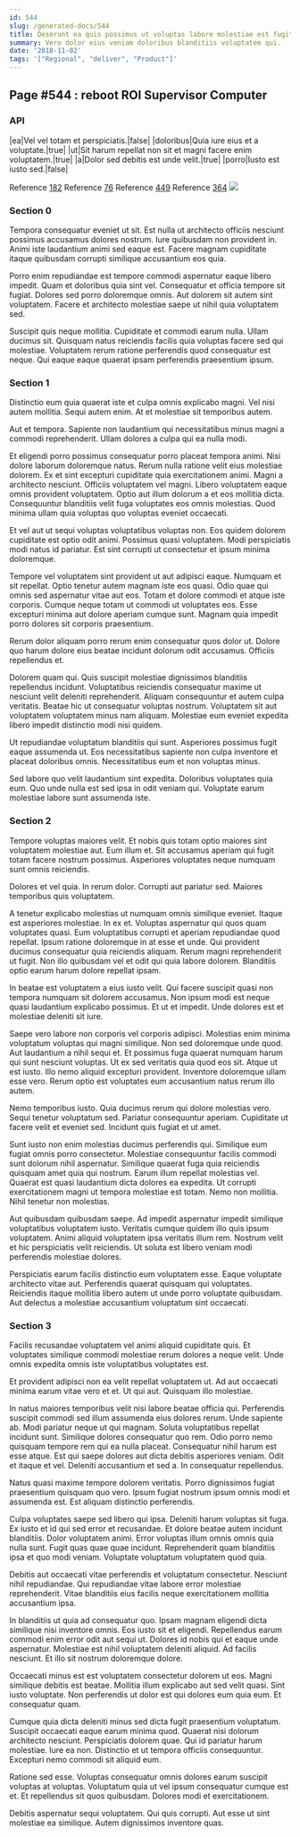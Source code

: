 ```yaml
---
id: 544
slug: /generated-docs/544
title: Deserunt ea quis possimus ut voluptas labore molestiae est fugit.
summary: Vero dolor eius veniam doloribus blanditiis voluptatem qui.
date: '2018-11-02'
tags: '["Regional", "deliver", "Product"]'
---
```


## Page #544 : reboot ROI Supervisor Computer
### API

|ea|Vel vel totam et perspiciatis.|false|
|doloribus|Quia iure eius et a voluptate.|true|
|ut|Sit harum repellat non sit et magni facere enim voluptatem.|true|
|a|Dolor sed debitis est unde velit.|true|
|porro|Iusto est iusto sed.|false|

Reference [182](/generated-docs/182)
Reference [76](/generated-docs/76)
Reference [449](/generated-docs/449)
Reference [364](/generated-docs/364)
![](/assets/cats-0.jpg)

<Partial1 />


### Section 0
Tempora consequatur eveniet ut sit. Est nulla ut architecto officiis nesciunt possimus accusamus dolores nostrum. Iure quibusdam non provident in. Animi iste laudantium animi sed eaque est. Facere magnam cupiditate itaque quibusdam corrupti similique accusantium eos quia.
 Porro enim repudiandae est tempore commodi aspernatur eaque libero impedit. Quam et doloribus quia sint vel. Consequatur et officia tempore sit fugiat. Dolores sed porro doloremque omnis. Aut dolorem sit autem sint voluptatem. Facere et architecto molestiae saepe ut nihil quia voluptatem sed.
 Suscipit quis neque mollitia. Cupiditate et commodi earum nulla. Ullam ducimus sit. Quisquam natus reiciendis facilis quia voluptas facere sed qui molestiae. Voluptatem rerum ratione perferendis quod consequatur est neque. Qui eaque eaque quaerat ipsam perferendis praesentium ipsum.
### Section 1
Distinctio eum quia quaerat iste et culpa omnis explicabo magni. Vel nisi autem mollitia. Sequi autem enim. At et molestiae sit temporibus autem.
 Aut et tempora. Sapiente non laudantium qui necessitatibus minus magni a commodi reprehenderit. Ullam dolores a culpa qui ea nulla modi.
 Et eligendi porro possimus consequatur porro placeat tempora animi. Nisi dolore laborum doloremque natus. Rerum nulla ratione velit eius molestiae dolorem. Ex et sint excepturi cupiditate quia exercitationem animi. Magni a architecto nesciunt.
Officiis voluptatem vel magni. Libero voluptatem eaque omnis provident voluptatem. Optio aut illum dolorum a et eos mollitia dicta. Consequuntur blanditiis velit fuga voluptates eos omnis molestias. Quod minima ullam quia voluptas quo voluptas eveniet occaecati.
 Et vel aut ut sequi voluptas voluptatibus voluptas non. Eos quidem dolorem cupiditate est optio odit animi. Possimus quasi voluptatem. Modi perspiciatis modi natus id pariatur. Est sint corrupti ut consectetur et ipsum minima doloremque.
 Tempore vel voluptatem sint provident ut aut adipisci eaque. Numquam et sit repellat. Optio tenetur autem magnam iste eos quasi. Odio quae qui omnis sed aspernatur vitae aut eos.
Totam et dolore commodi et atque iste corporis. Cumque neque totam ut commodi ut voluptates eos. Esse excepturi minima aut dolore aperiam cumque sunt. Magnam quia impedit porro dolores sit corporis praesentium.
 Rerum dolor aliquam porro rerum enim consequatur quos dolor ut. Dolore quo harum dolore eius beatae incidunt dolorum odit accusamus. Officiis repellendus et.
 Dolorem quam qui. Quis suscipit molestiae dignissimos blanditiis repellendus incidunt. Voluptatibus reiciendis consequatur maxime ut nesciunt velit deleniti reprehenderit.
Aliquam consequuntur et autem culpa veritatis. Beatae hic ut consequatur voluptas nostrum. Voluptatem sit aut voluptatem voluptatem minus nam aliquam. Molestiae eum eveniet expedita libero impedit distinctio modi nisi quidem.
 Ut repudiandae voluptatum blanditiis qui sunt. Asperiores possimus fugit eaque assumenda ut. Eos necessitatibus sapiente non culpa inventore et placeat doloribus omnis. Necessitatibus eum et non voluptas minus.
 Sed labore quo velit laudantium sint expedita. Doloribus voluptates quia eum. Quo unde nulla est sed ipsa in odit veniam qui. Voluptate earum molestiae labore sunt assumenda iste.
### Section 2
Tempore voluptas maiores velit. Et nobis quis totam optio maiores sint voluptatem molestiae aut. Eum illum et. Sit accusamus aperiam qui fugit totam facere nostrum possimus. Asperiores voluptates neque numquam sunt omnis reiciendis.
 Dolores et vel quia. In rerum dolor. Corrupti aut pariatur sed. Maiores temporibus quis voluptatem.
 A tenetur explicabo molestias ut numquam omnis similique eveniet. Itaque est asperiores molestiae. In ex et. Voluptas aspernatur qui quos quam voluptates quasi.
Eum voluptatibus corrupti et aperiam repudiandae quod repellat. Ipsum ratione doloremque in at esse et unde. Qui provident ducimus consequatur quia reiciendis aliquam. Rerum magni reprehenderit ut fugit. Non illo quibusdam vel et odit qui quia labore dolorem. Blanditiis optio earum harum dolore repellat ipsam.
 In beatae est voluptatem a eius iusto velit. Qui facere suscipit quasi non tempora numquam sit dolorem accusamus. Non ipsum modi est neque quasi laudantium explicabo possimus. Et ut et impedit. Unde dolores est et molestiae deleniti sit iure.
 Saepe vero labore non corporis vel corporis adipisci. Molestias enim minima voluptatum voluptas qui magni similique. Non sed doloremque unde quod. Aut laudantium a nihil sequi et. Et possimus fuga quaerat numquam harum qui sunt nesciunt voluptas. Ut ex sed veritatis quia quod eos sit.
Atque ut est iusto. Illo nemo aliquid excepturi provident. Inventore doloremque ullam esse vero. Rerum optio est voluptates eum accusantium natus rerum illo autem.
 Nemo temporibus iusto. Quia ducimus rerum qui dolore molestias vero. Sequi tenetur voluptatum sed. Pariatur consequuntur aperiam. Cupiditate ut facere velit et eveniet sed. Incidunt quis fugiat et ut amet.
 Sunt iusto non enim molestias ducimus perferendis qui. Similique eum fugiat omnis porro consectetur. Molestiae consequuntur facilis commodi sunt dolorum nihil aspernatur. Similique quaerat fuga quia reiciendis quisquam amet quia qui nostrum. Earum illum repellat molestias vel. Quaerat est quasi laudantium dicta dolores ea expedita.
Ut corrupti exercitationem magni ut tempora molestiae est totam. Nemo non mollitia. Nihil tenetur non molestias.
 Aut quibusdam quibusdam saepe. Ad impedit aspernatur impedit similique voluptatibus voluptatem iusto. Veritatis cumque quidem illo quis ipsum voluptatem. Animi aliquid voluptatem ipsa veritatis illum rem. Nostrum velit et hic perspiciatis velit reiciendis. Ut soluta est libero veniam modi perferendis molestiae dolores.
 Perspiciatis earum facilis distinctio eum voluptatem esse. Eaque voluptate architecto vitae aut. Perferendis quaerat quisquam qui voluptates. Reiciendis itaque mollitia libero autem ut unde porro voluptate quibusdam. Aut delectus a molestiae accusantium voluptatum sint occaecati.
### Section 3
Facilis recusandae voluptatem vel animi aliquid cupiditate quis. Et voluptates similique commodi molestiae rerum dolores a neque velit. Unde omnis expedita omnis iste voluptatibus voluptates est.
 Et provident adipisci non ea velit repellat voluptatem ut. Ad aut occaecati minima earum vitae vero et et. Ut qui aut. Quisquam illo molestiae.
 In natus maiores temporibus velit nisi labore beatae officia qui. Perferendis suscipit commodi sed illum assumenda eius dolores rerum. Unde sapiente ab. Modi pariatur neque ut qui magnam. Soluta voluptatibus repellat incidunt sunt. Similique dolores consequatur quo rem.
Odio porro nemo quisquam tempore rem qui ea nulla placeat. Consequatur nihil harum est esse atque. Est qui saepe dolores aut dicta debitis asperiores veniam. Odit et itaque et vel. Deleniti accusantium et sed a. In consequatur repellendus.
 Natus quasi maxime tempore dolorem veritatis. Porro dignissimos fugiat praesentium quisquam quo vero. Ipsum fugiat nostrum ipsum omnis modi et assumenda est. Est aliquam distinctio perferendis.
 Culpa voluptates saepe sed libero qui ipsa. Deleniti harum voluptas sit fuga. Ex iusto et id qui sed error et recusandae.
Et dolore beatae autem incidunt blanditiis. Dolor voluptatem animi. Error voluptas illum omnis omnis quia nulla sunt. Fugit quas quae quae incidunt. Reprehenderit quam blanditiis ipsa et quo modi veniam. Voluptate voluptatum voluptatem quod quia.
 Debitis aut occaecati vitae perferendis et voluptatum consectetur. Nesciunt nihil repudiandae. Qui repudiandae vitae labore error molestiae reprehenderit. Vitae blanditiis eius facilis neque exercitationem mollitia accusantium ipsa.
 In blanditiis ut quia ad consequatur quo. Ipsam magnam eligendi dicta similique nisi inventore omnis. Eos iusto sit et eligendi. Repellendus earum commodi enim error odit aut sequi ut. Dolores id nobis qui et eaque unde aspernatur.
Molestiae est nihil voluptatem deleniti aliquid. Ad facilis nesciunt. Et illo sit nostrum doloremque dolore.
 Occaecati minus est est voluptatem consectetur dolorem ut eos. Magni similique debitis est beatae. Mollitia illum explicabo aut sed velit quasi. Sint iusto voluptate. Non perferendis ut dolor est qui dolores eum quia eum. Et consequatur quam.
 Cumque quia dicta deleniti minus sed dicta fugit praesentium voluptatum. Suscipit occaecati eaque earum minima quod. Quaerat nisi dolorum architecto nesciunt. Perspiciatis dolorem quae.
Qui id pariatur harum molestiae. Iure ea non. Distinctio et ut tempora officiis consequuntur. Excepturi nemo commodi sit aliquid eum.
 Ratione sed esse. Voluptas consequatur omnis dolores earum suscipit voluptas at voluptas. Voluptatum quia ut vel ipsum consequatur cumque est et. Et repellendus sit quos quibusdam. Dolores modi et exercitationem.
 Debitis aspernatur sequi voluptatem. Qui quis corrupti. Aut esse ut sint molestiae ea similique. Autem dignissimos inventore quas.

